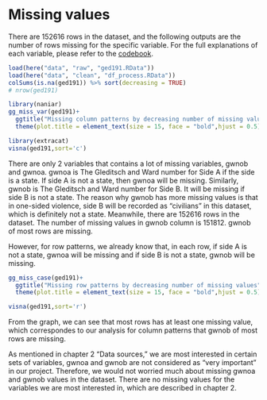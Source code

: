 # Missing values

There are 152616 rows in the dataset, and the following outputs are the number of rows missing for the specific variable. For the full explanations of each variable, please refer to the [codebook](https://ucdp.uu.se/downloads/ged/ged191.pdf){target="_blank"}.

```r
load(here("data", "raw", "ged191.RData"))
load(here("data", "clean", "df_process.RData"))
colSums(is.na(ged191)) %>% sort(decreasing = TRUE)
# nrow(ged191)
```

```r
library(naniar)
gg_miss_var(ged191)+
  ggtitle("Missing column patterns by decreasing number of missing values")+
  theme(plot.title = element_text(size = 15, face = "bold",hjust = 0.5))
```
```r
library(extracat)
visna(ged191,sort='c')
```

There are only 2 variables that contains a lot of missing variables, gwnob and gwnoa. gwnoa is The Gleditsch and Ward number for Side A if the side is a state. If side A is not a state, then gwnoa will be missing. Similarly, gwnob is The Gleditsch and Ward number for Side B. It will be missing if side B is not a state. The reason why gwnob has more missing values is that in one-sided violence, side B will be recorded as "civilians" in this dataset, which is definitely not a state.
Meanwhile, there are 152616 rows in the dataset. The number of missing values in gwnob column is 151812. gwnob of most rows are missing.

However, for row patterns, we already know that, in each row, if side A is not a state, gwnoa will be missing and if side B is not a state, gwnob will be missing.
```r
gg_miss_case(ged191)+
  ggtitle("Missing row patterns by decreasing number of missing values")+
  theme(plot.title = element_text(size = 15, face = "bold",hjust = 0.5))
```
```r
visna(ged191,sort='r')
```
From the graph, we can see that most rows has at least one missing value, which correspondes to our analysis for column patterns that gwnob of most rows are missing. 

As mentioned in chapter 2 "Data sources," we are most interested in certain sets of variables, gwnoa and gwnob are not considered as "very important" in our project. Therefore, we would not worried much about missing gwnoa and gwnob values in the dataset. There are no missing values for the variables we are most interested in, which are described in chapter 2. 